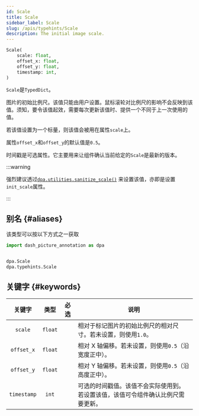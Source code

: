 ```yaml
---
id: Scale
title: Scale
sidebar_label: Scale
slug: /apis/typehints/Scale
description: The initial image scale.
---
```



<APITopBar type="type" source="typehints.Scale" />

```python
Scale(
    scale: float,
    offset_x: float,
    offset_y: float,
    timestamp: int,
)
```

`Scale`是`TypedDict`。

图片的初始比例尺。该值只能由用户设置。鼠标滚轮对比例尺的影响不会反映到该值。须知，要令该值起效，需要每次更新该值时、提供一个不同于上一次使用的值。

若该值设置为一个标量，则该值会被用在属性`scale`上。

属性`offset_x`和`offset_y`的默认值是`0.5`。

时间戳是可选属性。它主要用来让组件确认当前给定的`Scale`是最新的版本。

:::warning

强烈建议透过[`dpa.utilities.sanitize_scale()`](../utilities/sanitize_scale.mdx)
来设置该值，亦即是设置`init_scale`属性。

:::

## 别名 {#aliases}

该类型可以按以下方式之一获取

```python
import dash_picture_annotation as dpa


dpa.Scale
dpa.typehints.Scale
```

## 关键字 {#keywords}

|   关键字    |  类型   | 必选 | <center>说明</center>                                                            |
| :---------: | :-----: | :--: | :------------------------------------------------------------------------------- |
|   `scale`   | `float` |      | 相对于标记图片的初始比例尺的相对尺寸。若未设置，则使用`1.0`。                    |
| `offset_x`  | `float` |      | 相对 X 轴偏移。若未设置，则使用`0.5`（沿宽度正中）。                             |
| `offset_y`  | `float` |      | 相对 Y 轴偏移。若未设置，则使用`0.5`（沿高度正中）。                             |
| `timestamp` |  `int`  |      | 可选的时间戳值。该值不会实际使用到。若设置该值，该值可令组件确认比例尺需要更新。 |
